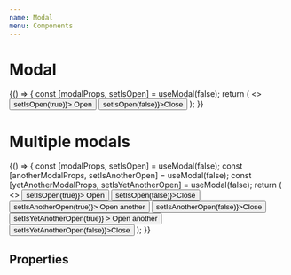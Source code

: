 ```yaml
---
name: Modal
menu: Components
---
```



# Modal

<Playground>
  {() => {
    const [modalProps, setIsOpen] = useModal(false);
    return (
      <>
        <Button variant="primary" onClick={() => setIsOpen(true)}>
          Open
        </Button>
        <Modal {...modalProps} style={{ width: 500, height: 200 }}>
          <Button onClick={() => setIsOpen(false)}>‍Close</Button>
        </Modal>
      </>
    );
  }}
</Playground>

# Multiple modals

<Playground>
  {() => {
    const [modalProps, setIsOpen] = useModal(false);
    const [anotherModalProps, setIsAnotherOpen] = useModal(false);
    const [yetAnotherModalProps, setIsYetAnotherOpen] = useModal(false);
    return (
      <>
        <Button variant="primary" onClick={() => setIsOpen(true)}>
          Open
        </Button>
        <Modal {...modalProps} style={{ width: 500, height: 200 }}>
          <Button onClick={() => setIsOpen(false)}>‍Close</Button>
          <Button variant="primary" onClick={() => setIsAnotherOpen(true)}>
            Open another
          </Button>
        </Modal>
        <Modal {...anotherModalProps} style={{ width: 300, height: 100 }}>
          <Button onClick={() => setIsAnotherOpen(false)}>‍Close</Button>
          <Button
            variant="primary"
            onClick={() => setIsYetAnotherOpen(true)}
          >
            Open another
          </Button>
        </Modal>
        <Modal {...yetAnotherModalProps} style={{ width: 200, height: 50 }}>
          <Button onClick={() => setIsYetAnotherOpen(false)}>‍Close</Button>
        </Modal>
      </>
    );
  }}
</Playground>

## Properties

<Props of={Modal} />

